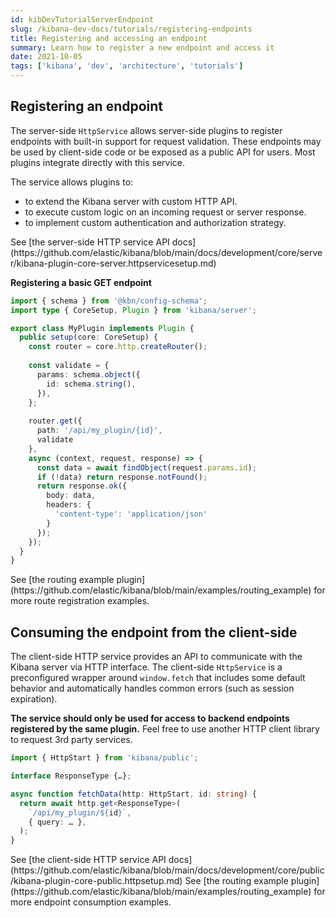 ```yaml
---
id: kibDevTutorialServerEndpoint
slug: /kibana-dev-docs/tutorials/registering-endpoints
title: Registering and accessing an endpoint
summary: Learn how to register a new endpoint and access it
date: 2021-10-05
tags: ['kibana', 'dev', 'architecture', 'tutorials']
---
```


## Registering an endpoint

The server-side `HttpService` allows server-side plugins to register endpoints with built-in support for request validation. These endpoints may be used by client-side code or be exposed as a public API for users. Most plugins integrate directly with this service.

The service allows plugins to:
- to extend the Kibana server with custom HTTP API.
- to execute custom logic on an incoming request or server response.
- to implement custom authentication and authorization strategy.

<DocCallOut>
  See [the server-side HTTP service API docs](https://github.com/elastic/kibana/blob/main/docs/development/core/server/kibana-plugin-core-server.httpservicesetup.md)
</DocCallOut>

**Registering a basic GET endpoint**

```ts
import { schema } from '@kbn/config-schema';
import type { CoreSetup, Plugin } from 'kibana/server';

export class MyPlugin implements Plugin {
  public setup(core: CoreSetup) {
    const router = core.http.createRouter();
    
    const validate = {
      params: schema.object({
        id: schema.string(),
      }),
    };
    
    router.get({
      path: '/api/my_plugin/{id}',
      validate
    },
    async (context, request, response) => {
      const data = await findObject(request.params.id);
      if (!data) return response.notFound();
      return response.ok({
        body: data,
        headers: {
          'content-type': 'application/json'
        }
      });
    });
  }
}
```

<DocCallOut>
  See [the routing example plugin](https://github.com/elastic/kibana/blob/main/examples/routing_example) for more route registration examples.
</DocCallOut>

## Consuming the endpoint from the client-side

The client-side HTTP service provides an API to communicate with the Kibana server via HTTP interface.
The client-side `HttpService` is a preconfigured wrapper around `window.fetch` that includes some default behavior and automatically handles common errors (such as session expiration). 

**The service should only be used for access to backend endpoints registered by the same plugin.** Feel free to use another HTTP client library to request 3rd party services.

```ts
import { HttpStart } from 'kibana/public';

interface ResponseType {…};

async function fetchData(http: HttpStart, id: string) {
  return await http.get<ResponseType>(
    `/api/my_plugin/${id}`,
    { query: … },
  ); 
}
```

<DocCallOut>
  See [the client-side HTTP service API docs](https://github.com/elastic/kibana/blob/main/docs/development/core/public/kibana-plugin-core-public.httpsetup.md)
</DocCallOut>

<DocCallOut>
  See [the routing example plugin](https://github.com/elastic/kibana/blob/main/examples/routing_example) for more endpoint consumption examples.
</DocCallOut>
